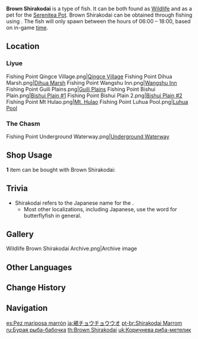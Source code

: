 {{About|the fish|the [[furnishing]]|Ornamental Brown Shirakodai}}
{{Item Infobox
|id           = 131013
|image        = Item Brown Shirakodai.png
|type         = Fish
|invCategory  = Materials
|lbFamily     = Fish
|lbGroup      = Butterflyfish
|lbType       = Wildlife
|location     = 
|quality      = 3
|description  = A gentle, elegant butterflyfish variant. It has a lovely, streamlined dorsal fin, and has the nickname "Queen of the Waters."<br />Earthen-colored patterns run across its body, and its temper is also as steady as stone. They can go a bit overboard, however, and will sometimes lie at the bottom and not move an inch, just like a rock, leading some buyers to think that they've bought some hopelessly moribund old fish.
|source1      = [[Fishing]]
}}
'''Brown Shirakodai''' is a type of fish. It can be both found as [[Wildlife]] and as a pet for the [[Serenitea Pot]]. Brown Shirakodai can be obtained through fishing using {{Item|False Worm Bait|20}}. The fish will only spawn between the hours of 06:00 – 18:00, based on in-game [[time]].

==Location==
{{Main|Fishing Points}}

===Liyue===
<gallery>
Fishing Point Qingce Village.png|[[Fishing/Fishing Point#Qingce Village|Qingce Village]]
Fishing Point Dihua Marsh.png|[[Fishing/Fishing Point#Dihua Marsh|Dihua Marsh]]
Fishing Point Wangshu Inn.png|[[Fishing/Fishing Point#Wangshu Inn|Wangshu Inn]]
Fishing Point Guili Plains.png|[[Fishing/Fishing Point#Guili Plains|Guili Plains]]
Fishing Point Bishui Plain.png|[[Fishing/Fishing Point#Bishui Plain 1|Bishui Plain #1]]
Fishing Point Bishui Plain 2.png|[[Fishing/Fishing Point#Bishui Plain 2|Bishui Plain #2]]
Fishing Point Mt Hulao.png|[[Fishing/Fishing Point#Mt. Hulao|Mt. Hulao]]
Fishing Point Luhua Pool.png|[[Fishing/Fishing Point#Luhua Pool|Luhua Pool]]
</gallery>

===The Chasm===
<gallery>
Fishing Point Underground Waterway.png|[[Fishing/Fishing Point#Underground Waterway|Underground Waterway]]
</gallery>

==Shop Usage==
'''1''' item can be bought with Brown Shirakodai:
{{Shop/Header|currency=Fish}}
{{Shop|Wishmaker|{{Card|Medaka|20}}{{Card|Sweet-Flower Medaka|20}}{{Card|Betta|20}}{{Card|Brown Shirakodai|20}}|1}}
{{Shop/Footer}}

==Trivia==
* Shirakodai refers to the Japanese name for the {{Lang|{{w|Chaetodon nippon|Japanese butterflyfish}}|ja={{tt|シラコダイ|白粉鯛}}|ja_rm=shirakodai}}.
** Most other localizations, including Japanese, use the word for butterflyfish in general.

==Gallery==
<gallery>
Wildlife Brown Shirakodai Archive.png|Archive image
</gallery>

==Other Languages==
{{Other Languages
|en      = Brown Shirakodai
|zhs     = 流纹褐蝶鱼
|zhs_rm  = Liúwén Hè Diéyú
|zht     = 流紋褐蝶魚
|zht_rm  = Liúwén Hé Diéyú
|zh_tl   = Flow-Patterned Brown Butterflyfish
|ja      = 褐{{tt|チョウチョウウオ|蝶々魚}}
|ja_rm   = Kacchouchou-uo{{Assumed}}
|ja_tl   = Brown Butterflyfish
|ko      = 갈색 나비고기
|ko_rm   = Kalsaek Nabigogi
|ko_tl   = Brown Butterflyfish
|es      = Pez mariposa marrón
|es_tl   = Brown Butterflyfish
|fr      = Poisson-papillon marron
|fr_tl   = Brown Butterflyfish
|ru      = Бурая рыба-бабочка
|ru_tl   = Brown Butterflyfish
|th      = Brown Shirakodai
|vi      = Cá Bướm Vân Đất
|vi_tl   = 
|de      = Brauner Schmetterlingsfisch
|de_tl   = Brown Butterflyfish
|id      = Brown Shirakodai
|pt      = Shirakodai Marrom
|pt_tl   = Brown Shirakodai
|tr      = Kahverengi Kırlangıç Balığı
|tr_tl   = 
|it      = Shirakodai marrone
|it_tl   = 
}}

==Change History==
{{Change History|2.1}}

==Navigation==
{{Material Navbox|type=Fishing Materials|state=collapsed}}
{{Wildlife Navbox}}

[[es:Pez mariposa marrón]]
[[ja:褐チョウチョウウオ]]
[[pt-br:Shirakodai Marrom]]
[[ru:Бурая рыба-бабочка]]
[[th:Brown Shirakodai]]
[[uk:Коричнева риба-метелик]]
